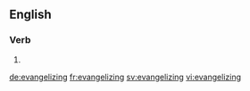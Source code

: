 
==English==

===Verb===
{{head|en}}

# {{present participle of|evangelize}}

[[de:evangelizing]]
[[fr:evangelizing]]
[[sv:evangelizing]]
[[vi:evangelizing]]